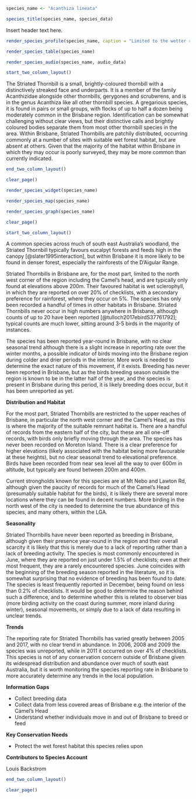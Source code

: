 ```r
species_name <- "Acanthiza lineata"
```

```r
species_title(species_name, species_data)
```

Insert header text here.

```r
render_species_profile(species_name, caption = "Limited to the wetter rainforests of the inland ranges of Brisbane, a patchy resident and possible partial migrant. Slightly more records in cooler months, but no clear indication of local movements. Occurrence varies widely from year to year with no clear long term trend. Not of conservation concern, but dependent on the cooler wet sclerophyll and rainforests of the Brisbane ranges, which are under threat.")
```

```r
render_species_table(species_name)
```

```r
render_species_audio(species_name, audio_data)
```

```r
start_two_column_layout()
```

The Striated Thornbill is a small, brightly-coloured thornbill with a distinctively streaked face and underparts. It is a member of the family Acanthizidae alongside other thornbills, gerygones and scrubwrens, and is in the genus Acanthiza like all other thornbill species. A gregarious species, it is found in pairs or small groups, with flocks of up to half a dozen being moderately common in the Brisbane region. Identification can be somewhat challenging without clear views, but their distinctive calls and brightly coloured bodies separate them from most other thornbill species in the area. Within Brisbane, Striated Thornbills are patchily distributed, occurring commonly at a number of sites with suitable wet forest habitat, but are absent at others. Given that the majority of the habitat within Brisbane in which they may occur is poorly surveyed, they may be more common than currently indicated.

```r
end_two_column_layout()
```

```r
clear_page()
```

```r
render_species_widget(species_name)
```

```r
render_species_map(species_name)
```

```r
render_species_graph(species_name)
```

```r
clear_page()
```

```r
start_two_column_layout()
```

A common species across much of south east Australia's woodland, the Striated Thornbill typically favours eucalpyt forests and feeds high in the canopy [@slater1995interaction], but within Brisbane it is more likely to be found in denser forest, especially the rainforests of the D'Aigular Range.

Striated Thornbills in Brisbane are, for the most part, limited to the north west corner of the region including the Camel's head, and are typically only found at elevations above 200m. Their favoured habitat is wet sclerophyll, in which they are reported on over 20% of checklists, with a secondary preference for rainforest, where they occur on 5%. The species has only been recorded a handful of times in other habitats in Brisbane. Striated Thornbills never occur in high numbers anywhere in Brisbane, although counts of up to 20 have been reported [@tulloch2017ebirdS37761792]; typical counts are much lower, sitting around 3-5 birds in the majority of instances.

The species has been reported year-round in Brisbane, with no clear seasonal trend although there is a slight increase in reporting rate over the winter months, a possible indicator of birds moving into the Brisbane region during colder and drier periods in the interior. More work is needed to determine the exact nature of this movement, if it exists. Breeding has never been reported in Brisbane, but as the birds breeding season outside the region is known to be in the latter half of the year, and the species is present in Brisbane during this period, it is likely breeding does occur, but it has been unreported as yet.

**Distribution and Habitat**

For the most part, Striated Thornbills are restricted to the upper reaches of Brisbane, in particular the north west corner and the Camel's Head, as this is where the majority of the suitable remnant habitat is. There are a handful of records from the eastern half of the city, but these are all one-off records, with birds only briefly moving through the area. The species has never been recorded on Moreton Island. There is a clear preference for higher elevations (likely associated with the habitat being more favourable at these heights), but no clear seasonal trend to elevational preference. Birds have been recorded from near sea level all the way to over 600m in altitude, but typically are found between 200m and 400m.

Current strongholds known for this species are at Mt Nebo and Lawton Rd, although given the paucity of records for much of the Camel's Head (presumably suitable habitat for the birds), it is likely there are several more locations where they can be found in decent numbers. More birding in the north west of the city is needed to determine the true abundance of this species, and many others, within the LGA.

**Seasonality**

Striated Thornbills have never been reported as breeding in Brisbane, although given their presence year-round in the region and their overall scarcity it is likely that this is merely due to a lack of reporting rather than a lack of breeding activity. The species is most commonly encountered in June, where they are reported on just under 1.5% of checklists; even at their most frequent, they are a rarely encountered species. June coincides with the beginning of the breeding season reported in the literature, so it is somewhat surprising that no evidence of breeding has been found to date. The species is least frequently reported in December, being found on less than 0.2% of checklists. It would be good to determine the reason behind such a difference, and to determine whether this is related to observer bias (more birding activity on the coast during summer, more inland during winter), seasonal movements, or simply due to a lack of data resulting in unclear trends.

**Trends**

The reporting rate for Striated Thornbills has varied greatly between 2005 and 2017, with no clear trend in abundance. In 2006, 2008 and 2009 the species was unreported, while in 2011 it occurred on over 4% of checklists. This species is not of any conservation concern outside of Brisbane given its widespread distribution and abundance over much of south east Australia, but it is worth monitoring the species reporting rate in Brisbane to more accurately determine any trends in the local population.

**Information Gaps**

- Collect breeding data
- Collect data from less covered areas of Brisbane e.g. the interior of the Camel's Head
- Understand whether individuals move in and out of Brisbane to breed or feed

**Key Conservation Needs**

- Protect the wet forest habitat this species relies upon

**Contributors to Species Account**

Louis Backstrom

```r
end_two_column_layout()
```

```r
clear_page()
```
